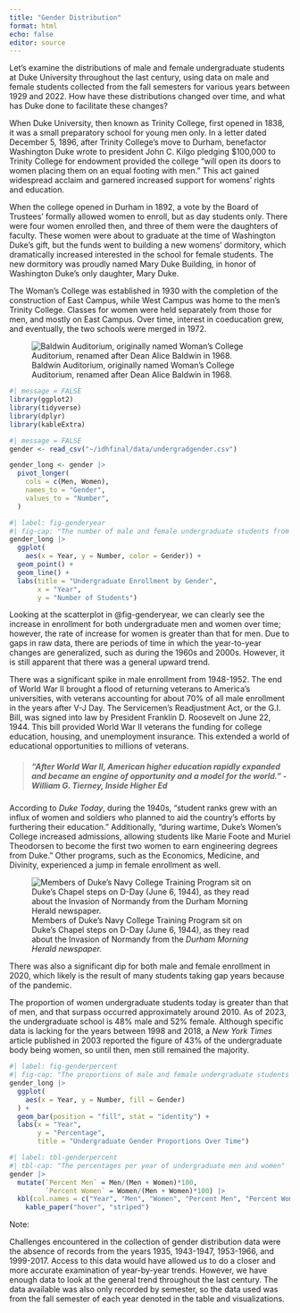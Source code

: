 ```yaml
---
title: "Gender Distribution"
format: html
echo: false
editor: source
---
```


Let's examine the distributions of male and female undergraduate students at Duke University throughout the last century, using data on male and female students collected from the fall semesters for various years between 1929 and 2022. How have these distributions changed over time, and what has Duke done to facilitate these changes?

When Duke University, then known as Trinity College, first opened in 1838, it was a small preparatory school for young men only. In a letter dated December 5, 1896, after Trinity College's move to Durham, benefactor Washington Duke wrote to president John C. Kilgo pledging \$100,000 to Trinity College for endowment provided the college "will open its doors to women placing them on an equal footing with men." This act gained widespread acclaim and garnered increased support for womens' rights and education.

When the college opened in Durham in 1892, a vote by the Board of Trustees' formally allowed women to enroll, but as day students only. There were four women enrolled then, and three of them were the daughters of faculty. These women were about to graduate at the time of Washington Duke's gift, but the funds went to building a new womens' dormitory, which dramatically increased interested in the school for female students. The new dormitory was proudly named Mary Duke Building, in honor of Washington Duke's only daughter, Mary Duke.

The Woman's College was established in 1930 with the completion of the construction of East Campus, while West Campus was home to the men's Trinity College. Classes for women were held separately from those for men, and mostly on East Campus. Over time, interest in coeducation grew, and eventually, the two schools were merged in 1972.

![Baldwin Auditorium, originally named Woman's College Auditorium, renamed after Dean Alice Baldwin in 1968.](images/baldwin.jpeg)

```r
#| message = FALSE
library(ggplot2)
library(tidyverse)
library(dplyr)
library(kableExtra)
```

```r
#| message = FALSE
gender <- read_csv("~/idhfinal/data/undergradgender.csv")
```

```r
gender_long <- gender |>
  pivot_longer(
    cols = c(Men, Women),
    names_to = "Gender",
    values_to = "Number",
  )
```

```r
#| label: fig-genderyear
#| fig-cap: "The number of male and female undergraduate students from the years 1929 to 2022"
gender_long |>
  ggplot(
    aes(x = Year, y = Number, color = Gender)) +
  geom_point() +
  geom_line() +
  labs(title = "Undergraduate Enrollment by Gender",
       x = "Year",
       y = "Number of Students") 
```

Looking at the scatterplot in @fig-genderyear, we can clearly see the increase in enrollment for both undergraduate men and women over time; however, the rate of increase for women is greater than that for men. Due to gaps in raw data, there are periods of time in which the year-to-year changes are generalized, such as during the 1960s and 2000s. However, it is still apparent that there was a general upward trend.

There was a significant spike in male enrollment from 1948-1952. The end of World War II brought a flood of returning veterans to America's universities, with veterans accounting for about 70% of all male enrollment in the years after V-J Day. The Servicemen's Readjustment Act, or the G.I. Bill, was signed into law by President Franklin D. Roosevelt on June 22, 1944. This bill provided World War II veterans the funding for college education, housing, and unemployment insurance. This extended a world of educational opportunities to millions of veterans.

> ##### "After World War II, American higher education rapidly expanded and became an engine of opportunity and a model for the world." - William G. Tierney, *Inside Higher Ed*

According to *Duke Today*, during the 1940s, "student ranks grew with an influx of women and soldiers who planned to aid the country's efforts by furthering their education." Additionally, "during wartime, Duke's Women's College increased admissions, allowing students like Marie Foote and Muriel Theodorsen to become the first two women to earn engineering degrees from Duke." Other programs, such as the Economics, Medicine, and Divinity, experienced a jump in female enrollment as well.

![Members of Duke's Navy College Training Program sit on Duke's Chapel steps on D-Day (June 6, 1944), as they read about the Invasion of Normandy from the *Durham Morning Herald newspaper.*](images/veterans.jpeg)

There was also a significant dip for both male and female enrollment in 2020, which likely is the result of many students taking gap years because of the pandemic.

The proportion of women undergraduate students today is greater than that of men, and that surpass occurred approximately around 2010. As of 2023, the undergraduate school is 48% male and 52% female. Although specific data is lacking for the years between 1998 and 2018, a *New York Times* article published in 2003 reported the figure of 43% of the undergraduate body being women, so until then, men still remained the majority.

```r
#| label: fig-genderpercent
#| fig-cap: "The proportions of male and female undergraduate students from the years 1929 to 2022"
gender_long |>
  ggplot(
    aes(x = Year, y = Number, fill = Gender)
  ) +
  geom_bar(position = "fill", stat = "identity") +
  labs(x = "Year",
       y = "Percentage",
       title = "Undergraduate Gender Proportions Over Time")
```

```r
#| label: tbl-genderpercent
#| tbl-cap: "The percentages per year of undergraduate men and women"
gender |>
  mutate(`Percent Men` = Men/(Men + Women)*100,
         `Percent Women` = Women/(Men + Women)*100) |>
  kbl(col.names = c("Year", "Men", "Women", "Percent Men", "Percent Women")) |>
    kable_paper("hover", "striped")
```

Note:

Challenges encountered in the collection of gender distribution data were the absence of records from the years 1935, 1943-1947, 1953-1966, and 1999-2017. Access to this data would have allowed us to do a closer and more accurate examination of year-by-year trends. However, we have enough data to look at the general trend throughout the last century. The data available was also only recorded by semester, so the data used was from the fall semester of each year denoted in the table and visualizations.

